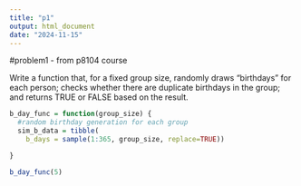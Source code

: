 ```yaml
---
title: "p1"
output: html_document
date: "2024-11-15"
---
```


#problem1 - from p8104 course

Write a function that, for a fixed group size, randomly draws “birthdays” for each person; checks whether there are duplicate birthdays in the group; and returns TRUE or FALSE based on the result.


```r
b_day_func = function(group_size) {
  #random birthday generation for each group
  sim_b_data = tibble(
    b_days = sample(1:365, group_size, replace=TRUE))

}

b_day_func(5)
```

